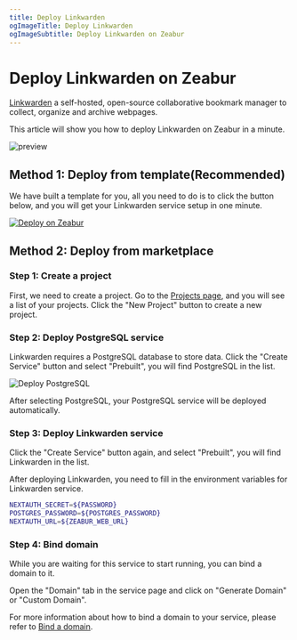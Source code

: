 ```yaml
---
title: Deploy Linkwarden
ogImageTitle: Deploy Linkwarden
ogImageSubtitle: Deploy Linkwarden on Zeabur
---
```


<WorkingInProgress />

# Deploy Linkwarden on Zeabur

[Linkwarden](https://github.com/linkwarden/linkwarden) a self-hosted, open-source collaborative bookmark manager to collect, organize and archive webpages.

This article will show you how to deploy Linkwarden on Zeabur in a minute.

![preview](https://github.com/linkwarden/linkwarden/raw/main/assets/dashboard.png)

## Method 1: Deploy from template(Recommended)

We have built a template for you, all you need to do is to click the button below, and you will get your Linkwarden service setup in one minute.

[![Deploy on Zeabur](https://zeabur.com/button.svg)](https://zeabur.com/templates/1E5ABT)

## Method 2: Deploy from marketplace

### Step 1: Create a project

First, we need to create a project. Go to the [Projects page](https://dash.zeabur.com/projects), and you will see a list of your projects. Click the "New Project" button to create a new project.

### Step 2: Deploy PostgreSQL service

Linkwarden requires a PostgreSQL database to store data. Click the "Create Service" button and select "Prebuilt", you will find PostgreSQL in the list.

![Deploy PostgreSQL](/marketplace/postgresql/deploy.png)

After selecting PostgreSQL, your PostgreSQL service will be deployed automatically.

### Step 3: Deploy Linkwarden service

Click the "Create Service" button again, and select "Prebuilt", you will find Linkwarden in the list.

After deploying Linkwarden, you need to fill in the environment variables for Linkwarden service.

```bash
NEXTAUTH_SECRET=${PASSWORD}
POSTGRES_PASSWORD=${POSTGRES_PASSWORD}
NEXTAUTH_URL=${ZEABUR_WEB_URL}
```

### Step 4: Bind domain

While you are waiting for this service to start running, you can bind a domain to it.

Open the "Domain" tab in the service page and click on "Generate Domain" or "Custom Domain".

For more information about how to bind a domain to your service, please refer to [Bind a domain](/deploy/domain-binding).
